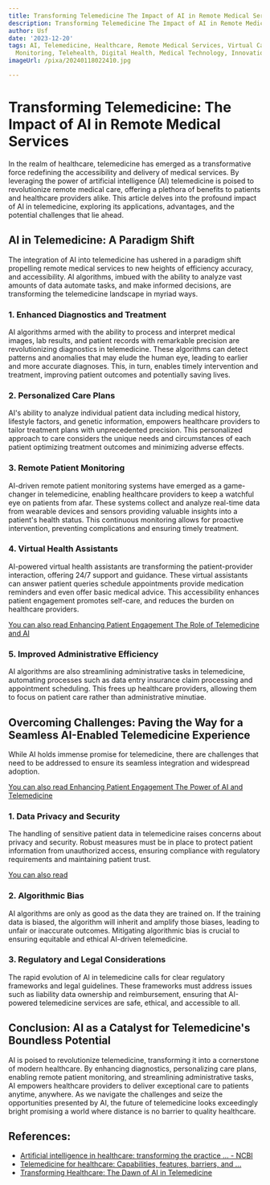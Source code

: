 ```yaml
---
title: Transforming Telemedicine The Impact of AI in Remote Medical Services
description: Transforming Telemedicine The Impact of AI in Remote Medical Services
author: Usf
date: '2023-12-20'
tags: AI, Telemedicine, Healthcare, Remote Medical Services, Virtual Care, Patient
  Monitoring, Telehealth, Digital Health, Medical Technology, Innovation
imageUrl: /pixa/20240118022410.jpg

---
```

# Transforming Telemedicine: The Impact of AI in Remote Medical Services

In  the realm of healthcare,  telemedicine has emerged as a transformative force redefining the accessibility and  delivery of medical services. By leveraging the power  of artificial intelligence  (AI) telemedicine is poised to revolutionize remote medical care, offering a plethora of benefits to patients and healthcare providers alike.  This  article  delves into the profound impact of  AI in telemedicine, exploring its applications, advantages, and the potential challenges that lie ahead.

## AI in Telemedicine: A Paradigm Shift

The integration of AI into telemedicine has ushered in a  paradigm shift propelling remote medical services to new heights of efficiency accuracy, and accessibility. AI algorithms,  imbued  with the ability to analyze vast amounts of data automate tasks, and make informed decisions, are transforming the telemedicine landscape  in  myriad ways.

###  1. Enhanced Diagnostics and Treatment

AI algorithms armed with the ability  to process and interpret medical images, lab results, and patient records with remarkable precision are revolutionizing diagnostics in  telemedicine. These algorithms can detect patterns and  anomalies that may  elude the human eye, leading to earlier and more accurate diagnoses. This, in turn, enables timely intervention and  treatment, improving  patient outcomes  and potentially saving lives.

### 2. Personalized Care Plans

AI's ability to analyze individual patient  data including medical history, lifestyle factors, and genetic information,  empowers healthcare providers to tailor treatment plans with unprecedented precision. This personalized approach to care considers the unique needs and circumstances of each patient optimizing  treatment outcomes and minimizing adverse effects.

### 3. Remote Patient Monitoring

AI-driven remote patient monitoring systems have emerged as a game-changer in telemedicine, enabling healthcare providers to keep a watchful eye on patients from afar. These systems collect and analyze real-time data from wearable devices and sensors providing valuable insights into a patient's  health  status. This continuous monitoring allows for proactive intervention, preventing complications and ensuring timely treatment.

### 4.  Virtual Health Assistants

AI-powered virtual health assistants are transforming the patient-provider interaction, offering 24/7 support and guidance. These virtual  assistants can answer patient queries schedule appointments provide medication  reminders and  even offer basic medical advice. This accessibility enhances patient engagement promotes self-care, and reduces the burden on healthcare providers.

[You can also read Enhancing Patient  Engagement The Role of Telemedicine and AI](Enhancing%20Patient%20Engagement%20The%20Role%20of%20Telemedicine%20and%20AI)


### 5. Improved Administrative Efficiency

AI algorithms are  also  streamlining administrative tasks in telemedicine,  automating  processes such as data entry insurance claim processing and appointment scheduling. This frees up healthcare providers,  allowing them to focus on patient care rather  than  administrative minutiae.

## Overcoming Challenges: Paving the Way for  a Seamless AI-Enabled Telemedicine Experience

While AI holds immense  promise for telemedicine, there  are challenges that  need to be addressed to ensure its seamless integration and widespread adoption.

[You can also read Enhancing Patient Engagement The Power of AI and  Telemedicine](Enhancing%20Patient%20Engagement%20The%20Power%20of%20AI%20and%20Telemedicine)


### 1. Data Privacy and Security

The handling  of sensitive patient data in telemedicine raises concerns about privacy and security. Robust measures must  be in place to protect patient information from unauthorized access, ensuring compliance with regulatory  requirements and  maintaining patient trust.

[You can also read ]()


### 2. Algorithmic Bias

AI algorithms  are only as good as the data  they are trained on. If the training data is biased, the algorithm  will inherit and amplify those biases, leading to unfair or inaccurate outcomes. Mitigating algorithmic  bias is crucial to ensuring equitable and ethical AI-driven  telemedicine.

### 3. Regulatory and  Legal Considerations

The rapid evolution of AI in  telemedicine calls for clear regulatory frameworks  and legal guidelines. These  frameworks must address issues such as liability  data ownership  and reimbursement, ensuring that AI-powered telemedicine services are safe, ethical, and accessible to all.

## Conclusion:  AI as a Catalyst for Telemedicine's Boundless Potential

AI is poised to revolutionize telemedicine, transforming it into a cornerstone of modern healthcare. By  enhancing  diagnostics, personalizing care plans, enabling remote patient monitoring, and streamlining administrative tasks, AI empowers healthcare providers to deliver exceptional care  to patients anytime, anywhere. As we navigate the challenges and seize the opportunities presented by AI,  the future of telemedicine looks exceedingly bright promising a world where distance is  no barrier  to quality healthcare.

## References:
- [Artificial intelligence in healthcare: transforming the practice ... - NCBI](https://www.ncbi.nlm.nih.gov/pmc/articles/PMC8285156/)
- [Telemedicine for healthcare: Capabilities, features, barriers, and ...](https://www.ncbi.nlm.nih.gov/pmc/articles/PMC8590973/)
- [Transforming Healthcare: The Dawn of AI in Telemedicine](https://fptsoftware.com/resource-center/blogs/transforming-healthcare-the-dawn-of-ai-in-telemedicine)
